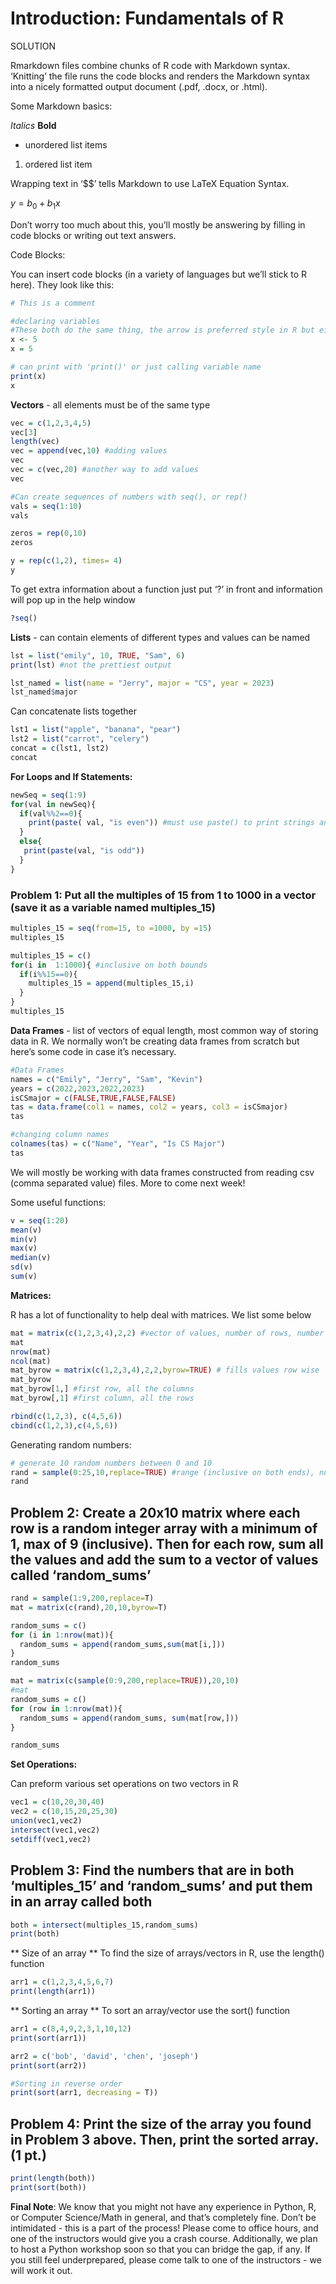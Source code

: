 
# Introduction: Fundamentals of R 

SOLUTION

Rmarkdown files combine chunks of R code with Markdown syntax. 'Knitting' the file runs the code blocks and renders the Markdown syntax into a nicely formatted output document (.pdf, .docx, or .html).

Some Markdown basics:

*Italics* **Bold**

* unordered list items
1. ordered list item

Wrapping text in '$\$' tells Markdown to use LaTeX Equation Syntax.

$y = b_{0} + b_{1} x$

Don't worry too much about this, you'll mostly be answering by filling in code blocks or writing out text answers.

Code Blocks: 

You can insert code blocks (in a variety of languages but we'll stick to R here). They look like this:
```r
# This is a comment

#declaring variables 
#These both do the same thing, the arrow is preferred style in R but either are acceptable
x <- 5 
x = 5
```

```r
# can print with 'print()' or just calling variable name
print(x)
x
```

**Vectors** - all elements must be of the same type
```r

vec = c(1,2,3,4,5)
vec[3]
length(vec)
vec = append(vec,10) #adding values
vec
vec = c(vec,20) #another way to add values
vec

#Can create sequences of numbers with seq(), or rep()
vals = seq(1:10)
vals

zeros = rep(0,10)
zeros

y = rep(c(1,2), times= 4)
y
```

To get extra information about a function just put '?' in front and information will pop up in the help window
```r
?seq()
```

**Lists** - can contain elements of different types and values can be named
```r
lst = list("emily", 10, TRUE, "Sam", 6)
print(lst) #not the prettiest output

lst_named = list(name = "Jerry", major = "CS", year = 2023)
lst_named$major
```

Can concatenate lists together
```r
lst1 = list("apple", "banana", "pear")
lst2 = list("carrot", "celery")
concat = c(lst1, lst2)
concat
```


**For Loops and If Statements:**
```r
newSeq = seq(1:9)
for(val in newSeq){
  if(val%%2==0){
    print(paste( val, "is even")) #must use paste() to print strings and variables in same line
  }
  else{
   print(paste(val, "is odd"))
  }
}
```


### Problem 1: Put all the multiples of 15 from 1 to 1000 in a vector (save it as a variable named multiples_15)
```r
multiples_15 = seq(from=15, to =1000, by =15)
multiples_15
```

```r
multiples_15 = c()
for(i in  1:1000){ #inclusive on both bounds
  if(i%%15==0){
    multiples_15 = append(multiples_15,i)
  }
}
multiples_15
```

**Data Frames** - list of vectors of equal length, most common way of storing data in R. We normally won't be creating data frames from scratch but here's some code in case it's necessary. 
```r
#Data Frames
names = c("Emily", "Jerry", "Sam", "Kevin")
years = c(2022,2023,2022,2023)
isCSmajor = c(FALSE,TRUE,FALSE,FALSE)
tas = data.frame(col1 = names, col2 = years, col3 = isCSmajor)
tas
```
```r
#changing column names
colnames(tas) = c("Name", "Year", "Is CS Major")
tas
```

We will mostly be working with data frames constructed from reading csv (comma separated value) files. More to come next week!


Some useful functions:

```r
v = seq(1:20)
mean(v)
min(v)
max(v)
median(v)
sd(v)
sum(v)
```


**Matrices:**

R has a lot of functionality to help deal with matrices. We list some below
```r
mat = matrix(c(1,2,3,4),2,2) #vector of values, number of rows, number of columns
mat
nrow(mat)
ncol(mat)
mat_byrow = matrix(c(1,2,3,4),2,2,byrow=TRUE) # fills values row wise
mat_byrow
mat_byrow[1,] #first row, all the columns
mat_byrow[,1] #first column, all the rows

```
```r
rbind(c(1,2,3), c(4,5,6)) 
cbind(c(1,2,3),c(4,5,6))
```

Generating random numbers:


```r
# generate 10 random numbers between 0 and 10
rand = sample(0:25,10,replace=TRUE) #range (inclusive on both ends), number of values needed, replace?
rand
```



## Problem 2: Create a 20x10 matrix where each row is a random integer array with a minimum of 1, max of 9 (inclusive). Then for each row, sum all the values and add the sum to a vector of values called 'random_sums'

```r
rand = sample(1:9,200,replace=T)
mat = matrix(c(rand),20,10,byrow=T)

random_sums = c()
for (i in 1:nrow(mat)){
  random_sums = append(random_sums,sum(mat[i,]))
}
random_sums
```

```r
mat = matrix(c(sample(0:9,200,replace=TRUE)),20,10)
#mat
random_sums = c()
for (row in 1:nrow(mat)){
  random_sums = append(random_sums, sum(mat[row,]))
}

random_sums
```



**Set Operations:**

Can preform various set operations on two vectors in R
```r
vec1 = c(10,20,30,40)
vec2 = c(10,15,20,25,30)
union(vec1,vec2)
intersect(vec1,vec2)
setdiff(vec1,vec2)
```

## Problem 3: Find the numbers that are in both 'multiples_15' and 'random_sums' and put them in an array called both

```r
both = intersect(multiples_15,random_sums)
print(both)
```

** Size of an array ** 
To find the size of arrays/vectors in R, use the length() function
```r
arr1 = c(1,2,3,4,5,6,7)
print(length(arr1))
```


** Sorting an array ** 
To sort an array/vector use the sort() function
```r
arr1 = c(8,4,9,2,3,1,10,12)
print(sort(arr1))

arr2 = c('bob', 'david', 'chen', 'joseph')
print(sort(arr2))

#Sorting in reverse order
print(sort(arr1, decreasing = T))
```


## Problem 4: Print the size of the array you found in Problem 3 above. Then, print the sorted array. (1 pt.)
```r
print(length(both))
print(sort(both))
```


**Final Note**: We know that you might not have any experience in Python, R, or Computer Science/Math in general, and that's completely fine. Don't be intimidated - this is a part of the process! Please come to office hours, and one of the instructors would give you a crash course. Additionally, we plan to host a Python workshop soon so that you can bridge the gap, if any. If you still feel underprepared, please come talk to one of the instructors - we will work it out.
